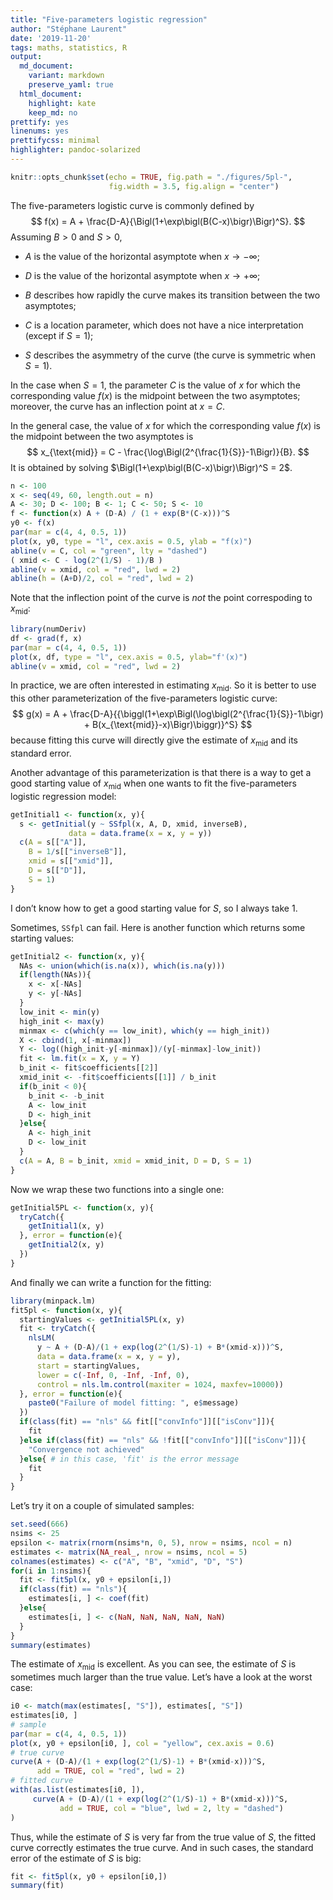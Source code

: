 ```yaml
---
title: "Five-parameters logistic regression"
author: "Stéphane Laurent"
date: '2019-11-20'
tags: maths, statistics, R
output:
  md_document:
    variant: markdown
    preserve_yaml: true
  html_document:
    highlight: kate
    keep_md: no
prettify: yes
linenums: yes
prettifycss: minimal
highlighter: pandoc-solarized
---
```


```r
knitr::opts_chunk$set(echo = TRUE, fig.path = "./figures/5pl-", 
                      fig.width = 3.5, fig.align = "center")
```

The five-parameters logistic curve is commonly defined by
$$
f(x) = A + \frac{D-A}{\Bigl(1+\exp\bigl(B(C-x)\bigr)\Bigr)^S}.
$$
Assuming $B>0$ and $S>0$, 

- $A$ is the value of the horizontal asymptote when $x \to -\infty$;

- $D$ is the value of the horizontal asymptote when $x \to +\infty$;

- $B$ describes how rapidly the curve makes its transition between the two
asymptotes;

- $C$ is a location parameter, which does not have a nice interpretation 
(except if $S=1$);

- $S$ describes the asymmetry of the curve (the curve is symmetric when $S=1$).

In the case when $S=1$, the parameter $C$ is the value of $x$ for which the 
corresponding value $f(x)$ is the midpoint between the two asymptotes; 
moreover, the curve has an inflection point at $x = C$.

In the general case, the value of $x$ for which the 
corresponding value $f(x)$ is the midpoint between the two asymptotes is 
$$
x_{\text{mid}} = C - \frac{\log\Bigl(2^{\frac{1}{S}}-1\Bigr)}{B}.
$$
It is obtained by solving 
$\Bigl(1+\exp\bigl(B(C-x)\bigr)\Bigr)^S = 2$.

```r
n <- 100
x <- seq(49, 60, length.out = n)
A <- 30; D <- 100; B <- 1; C <- 50; S <- 10
f <- function(x) A + (D-A) / (1 + exp(B*(C-x)))^S
y0 <- f(x) 
par(mar = c(4, 4, 0.5, 1))
plot(x, y0, type = "l", cex.axis = 0.5, ylab = "f(x)")
abline(v = C, col = "green", lty = "dashed")
( xmid <- C - log(2^(1/S) - 1)/B )
abline(v = xmid, col = "red", lwd = 2) 
abline(h = (A+D)/2, col = "red", lwd = 2)
```

Note that the inflection point of the curve is *not* the point correspoding 
to $x_{\text{mid}}$:

```r
library(numDeriv)
df <- grad(f, x)
par(mar = c(4, 4, 0.5, 1))
plot(x, df, type = "l", cex.axis = 0.5, ylab="f'(x)")
abline(v = xmid, col = "red", lwd = 2) 
```


In practice, we are often interested in estimating $x_{\text{mid}}$. 
So it is better to use this other parameterization of the five-parameters 
logistic curve:
$$
g(x) = 
A + \frac{D-A}{{\biggl(1+\exp\Bigl(\log\bigl(2^{\frac{1}{S}}-1\bigr) + B(x_{\text{mid}}-x)\Bigr)\biggr)}^S}
$$
because fitting this curve will directly give the estimate of $x_{\text{mid}}$ 
and its standard error.

Another advantage of this parameterization is that there is a way to get 
a good starting value of $x_{\text{mid}}$ when one wants to fit the 
five-parameters logistic regression model: 

```r
getInitial1 <- function(x, y){
  s <- getInitial(y ~ SSfpl(x, A, D, xmid, inverseB),
             data = data.frame(x = x, y = y))
  c(A = s[["A"]], 
    B = 1/s[["inverseB"]], 
    xmid = s[["xmid"]], 
    D = s[["D"]], 
    S = 1)
}
```

I don't know how to get a good starting value for $S$, so I always take $1$.

Sometimes, `SSfpl` can fail. Here is another function which returns some 
starting values:

```r
getInitial2 <- function(x, y){
  NAs <- union(which(is.na(x)), which(is.na(y)))
  if(length(NAs)){
    x <- x[-NAs]
    y <- y[-NAs]
  }
  low_init <- min(y)
  high_init <- max(y)
  minmax <- c(which(y == low_init), which(y == high_init))
  X <- cbind(1, x[-minmax])
  Y <- log((high_init-y[-minmax])/(y[-minmax]-low_init))
  fit <- lm.fit(x = X, y = Y)
  b_init <- fit$coefficients[[2]]
  xmid_init <- -fit$coefficients[[1]] / b_init
  if(b_init < 0){
    b_init <- -b_init
    A <- low_init
    D <- high_init
  }else{
    A <- high_init
    D <- low_init
  }
  c(A = A, B = b_init, xmid = xmid_init, D = D, S = 1)
}
```

Now we wrap these two functions into a single one:

```r
getInitial5PL <- function(x, y){
  tryCatch({
    getInitial1(x, y)
  }, error = function(e){
    getInitial2(x, y)
  })
}
```

And finally we can write a function for the fitting: 

```r
library(minpack.lm)
fit5pl <- function(x, y){
  startingValues <- getInitial5PL(x, y)
  fit <- tryCatch({
    nlsLM(
      y ~ A + (D-A)/(1 + exp(log(2^(1/S)-1) + B*(xmid-x)))^S,
      data = data.frame(x = x, y = y),
      start = startingValues,
      lower = c(-Inf, 0, -Inf, -Inf, 0),
      control = nls.lm.control(maxiter = 1024, maxfev=10000))
  }, error = function(e){
    paste0("Failure of model fitting: ", e$message)
  })
  if(class(fit) == "nls" && fit[["convInfo"]][["isConv"]]){
    fit
  }else if(class(fit) == "nls" && !fit[["convInfo"]][["isConv"]]){
    "Convergence not achieved"
  }else{ # in this case, 'fit' is the error message
    fit
  }
}
```

Let's try it on a couple of simulated samples:

```r
set.seed(666)
nsims <- 25
epsilon <- matrix(rnorm(nsims*n, 0, 5), nrow = nsims, ncol = n)
estimates <- matrix(NA_real_, nrow = nsims, ncol = 5)
colnames(estimates) <- c("A", "B", "xmid", "D", "S")
for(i in 1:nsims){
  fit <- fit5pl(x, y0 + epsilon[i,])
  if(class(fit) == "nls"){
    estimates[i, ] <- coef(fit)
  }else{
    estimates[i, ] <- c(NaN, NaN, NaN, NaN, NaN)
  }
}
summary(estimates)
```

The estimate of $x_{\text{mid}}$ is excellent. 
As you can see, the estimate of $S$ is sometimes much larger than the true 
value. Let's have a look at the worst case:

```r
i0 <- match(max(estimates[, "S"]), estimates[, "S"])
estimates[i0, ]
# sample
par(mar = c(4, 4, 0.5, 1))
plot(x, y0 + epsilon[i0, ], col = "yellow", cex.axis = 0.6)
# true curve
curve(A + (D-A)/(1 + exp(log(2^(1/S)-1) + B*(xmid-x)))^S, 
      add = TRUE, col = "red", lwd = 2)
# fitted curve
with(as.list(estimates[i0, ]), 
     curve(A + (D-A)/(1 + exp(log(2^(1/S)-1) + B*(xmid-x)))^S, 
           add = TRUE, col = "blue", lwd = 2, lty = "dashed")
)
```

Thus, while the estimate of $S$ is very far from the true value of $S$, 
the fitted curve correctly estimates the true curve. 
And in such cases, the standard error of the estimate of $S$ is big:

```r
fit <- fit5pl(x, y0 + epsilon[i0,])
summary(fit)
```


